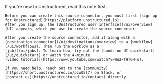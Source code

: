 <Note>
    If you're new to Unstructured, read this note first.
    
    Before you can create this source connector, you must first [sign up for Unstructured](https://platform.unstructured.io). 
    After you sign up, the [Unstructured user interface](/ui/overview) (UI) appears, which you use to create the source connector.
    
    After you create the source connector, add it along with a 
    [destination connector](/ui/destinations/overview) to a [workflow](/ui/workflows). Then run the worklow as a 
    [job](/ui/jobs). To learn how, try out the [hands-on UI quickstart](/ui/quickstart) or watch the 4-minute 
    [video tutorial](https://www.youtube.com/watch?v=Wn2FfHT6H-o).
    
    If you need help, reach out to the [community](https://short.unstructured.io/pzw05l7) on Slack, or 
    [contact us](https://unstructured.io/contact) directly.
</Note>